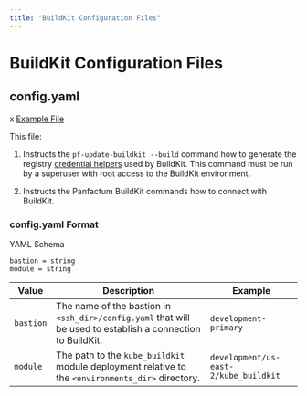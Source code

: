```yaml
---
title: "BuildKit Configuration Files"
---
```


# BuildKit Configuration Files

## config.yaml

x
[Example File](https://github.com/Panfactum/stack/tree/__PANFACTUM_VERSION_EDGE__/packages/reference/.buildkit/config.yaml)

This file:

1. Instructs the `pf-update-buildkit --build` command how to generate the registry [credential helpers](https://github.com/docker/docker-credential-helpers) used by BuildKit.
   This command must be run by a superuser with root access to the BuildKit environment.

2. Instructs the Panfactum BuildKit commands how to connect with BuildKit.

### config.yaml Format

YAML Schema

```hcl
bastion = string
module = string
```

| Value     | Description                                                                                                 | Example                               |
| --------- | ----------------------------------------------------------------------------------------------------------- | ------------------------------------- |
| `bastion` | The name of the bastion in `<ssh_dir>/config.yaml` that will be used to establish a connection to BuildKit. | `development-primary`                 |
| `module`  | The path to the `kube_buildkit` module deployment relative to the `<environments_dir>` directory.           | `development/us-east-2/kube_buildkit` |
